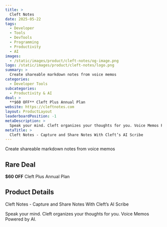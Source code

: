 ```yaml
---
title: >
  Cleft Notes
date: 2025-05-22
tags:
  - Developer
  - Tools
  - DevTools
  - Programming
  - Productivity
  - AI
images:
  - /static/images/product/cleft-notes/og-image.png
logo: /static/images/product/cleft-notes/logo.png
summary: >
  Create shareable markdown notes from voice memos
categories:
  - Developer Tools
subcategories:
  - Productivity & AI
deal: >
  **$60 OFF** Cleft Plus Annual Plan
website: https://cleftnotes.com
layout: ProductLayout
leaderboardPosition: -1
metaDescription: >
  Speak your mind. Cleft organizes your thoughts for you. Voice Memos Powered by AI.
metaTitle: >
  Cleft Notes - Capture and Share Notes With Cleft’s AI Scribe
---
```

Create shareable markdown notes from voice memos

## Rare Deal

**$60 OFF** Cleft Plus Annual Plan

## Product Details

Cleft Notes - Capture and Share Notes With Cleft’s AI Scribe

Speak your mind. Cleft organizes your thoughts for you. Voice Memos Powered by AI.
